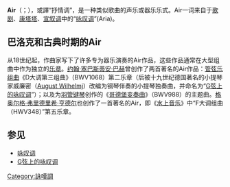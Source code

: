 {{About||巴赫作品 BWV 1068|管弦乐组曲(巴赫)|巴赫作品BWV1068《D大调第三组曲》第二乐章Air|G弦上的咏叹调}}
{{expand|time=2015-03-29T04:26:07+00:00}}
{{unreferenced|time=2015-03-29T04:26:07+00:00}}
'''Air'''（{{lang-it|aria}}；{{lang-fr|ayr, ayre}}），或譯“抒情调”，是一种类似歌曲的声乐或器乐乐式。Air一词来自于[[歌剧|歌剧]]、[[康塔塔|康塔塔]]、[[宣叙调|宣叙调]]中的“[[咏叹调|咏叹调]]”(Aria)。

== 巴洛克和古典时期的Air ==

从18世纪起，作曲家写下了许多专为器乐演奏的Air作品，这些作品通常在大型组曲中作为独立的[[乐章|乐章]]。[[约翰·塞巴斯蒂安·巴赫|约翰·塞巴斯蒂安·巴赫]]曾创作了两首著名的Air作品：[[管弦乐组曲(巴赫)|管弦乐组曲]]《D大调第三组曲》（BWV1068）第二乐章（后被十九世纪德国著名的小提琴家威廉密（[[August_Wilhelmj|August Wilhelmj]]）改编为钢琴伴奏的小提琴独奏曲，并命名为“[[G弦上的咏叹调|G弦上的咏叹调]]”）；以及为[[羽管键琴|羽管键琴]]创作的《[[哥德堡变奏曲|哥德堡变奏曲]]》（BWV988）的主题曲。[[格奥尔格·弗里德里希·亨德尔|格奥尔格·弗里德里希·亨德尔]]也创作了一首著名的Air，即《[[水上音乐|水上音乐]]》中“F大调组曲（HWV348）”第五乐章。

==参见==
*[[咏叹调|咏叹调]]
*[[G弦上的咏叹调|G弦上的咏叹调]]

[[Category:詠嘆調|Category:詠嘆調]]